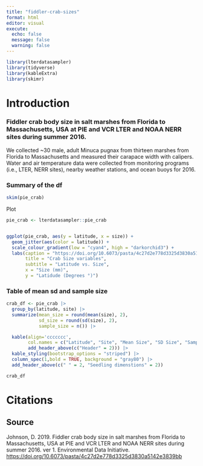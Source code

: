 ```yaml
---
title: "fiddler-crab-sizes"
format: html
editor: visual
execute: 
  echo: false
  message: false
  warning: false
---
```


```r
library(lterdatasampler)
library(tidyverse)
library(kableExtra)
library(skimr)

```

# Introduction

### **Fiddler crab body size in salt marshes from Florida to Massachusetts, USA at PIE and VCR LTER and NOAA NERR sites during summer 2016.**

We collected \~30 male, adult Minuca pugnax from thirteen marshes from Florida to Massachusetts and measured their carapace width with calipers. Water and air temperature data were collected from monitoring programs (i.e., LTER, NERR sites), nearby weather stations, and ocean buoys for 2016.

### Summary of the df

```r
skim(pie_crab)
```

Plot

```r

pie_crab <- lterdatasampler::pie_crab


ggplot(pie_crab, aes(y = latitude, x = size)) +
  geom_jitter(aes(color = latitude)) +
  scale_colour_gradient(low = "cyan4", high = "darkorchid3") +
  labs(caption = "https://doi.org/10.6073/pasta/4c27d2e778d3325d3830a5142e3839bb",
       title = "Crab Size variables",
       subtitle = "Latitude vs. Size",
       x = "Size (mm)",
       y = "Latidude (Degrees °)")

```

### Table of mean sd and sample size

```r
crab_df <- pie_crab |> 
  group_by(latitude, site) |> 
  summarize(mean_size = round(mean(size), 2), 
            sd_size = round(sd(size), 2),
            sample_size = n()) |> 

  kable(align='ccccccc',
        col.names = c("Latitude", "Site", "Mean Size", "SD Size", "Sample Size"),
        add_header_above(c("Header" = 2))) |> 
  kable_styling(bootstrap_options = "striped") |> 
  column_spec(1,bold = TRUE, background = "gray80") |> 
  add_header_above(c(" " = 2, "Seedling dimenstions" = 2))

crab_df
```



# Citations

## Source

Johnson, D. 2019. Fiddler crab body size in salt marshes from Florida to Massachusetts, USA at PIE and VCR LTER and NOAA NERR sites during summer 2016. ver 1. Environmental Data Initiative. <https://doi.org/10.6073/pasta/4c27d2e778d3325d3830a5142e3839bb>
